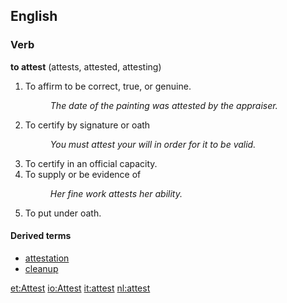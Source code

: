 ==English==

===Verb===
'''to attest''' (attests, attested, attesting)

#To affirm to be correct, true, or genuine.
#: ''The date of the painting was attested by the appraiser.''
#To certify by signature or oath
#: ''You must attest your will in order for it to be valid.''
#To certify in an official capacity.
#To supply or be evidence of
#: ''Her fine work attests her ability.''
#To put under oath.

====Derived terms====
*[[attestation]]
*[[cleanup]]

[[et:Attest]]
[[io:Attest]]
[[it:attest]]
[[nl:attest]]